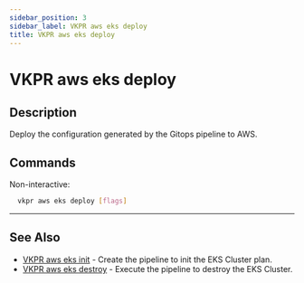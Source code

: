 ```yaml
---
sidebar_position: 3
sidebar_label: VKPR aws eks deploy
title: VKPR aws eks deploy
---
```


# VKPR aws eks deploy

## Description

Deploy the configuration generated by the Gitops pipeline to AWS.

## Commands

Non-interactive:

```bash
  vkpr aws eks deploy [flags]
```

---

## See Also

- [VKPR aws eks init](/docs/commands/aws/eks/init) - Create the pipeline to init the EKS Cluster plan.
- [VKPR aws eks destroy](/docs/commands/aws/eks/destroy) - Execute the pipeline to destroy the EKS Cluster.

